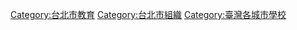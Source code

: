 {{Commonscat|Schools in Taipei}}
{{臺灣行政區劃分類導航|學校}}
[[Category:台北市教育|Category:台北市教育]]
[[Category:台北市組織|Category:台北市組織]]
[[Category:臺灣各城市學校|Category:臺灣各城市學校]]